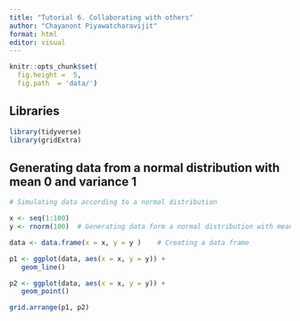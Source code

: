 ```yaml
---
title: "Tutorial 6. Collaborating with others"
author: "Chayanont Piyawatcharavijit"
format: html
editor: visual
---
```


```r
knitr::opts_chunk$set(
  fig.height =  5, 
  fig.path  = 'data/')
```

## Libraries

```r
library(tidyverse)
library(gridExtra)
```

## Generating data from a normal distribution with mean 0 and variance 1

```r
# Simulating data according to a normal distribution

x <- seq(1:100)
y <- rnorm(100)  # Generating data form a normal distribution with mean 0 and variance  1

data <- data.frame(x = x, y = y )    # Creating a data frame

p1 <- ggplot(data, aes(x = x, y = y)) +
   geom_line()

p2 <- ggplot(data, aes(x = x, y = y)) +
   geom_point()

grid.arrange(p1, p2)
```
